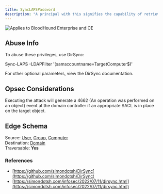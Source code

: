 ```yaml
---
title: SyncLAPSPassword
description: "A principal with this signifies the capability of retrieving, through a directory synchronization, the value of confidential and RODC filtered attributes, such as LAPS’ _ms-Mcs-AdmPwd_."
---
```


<img noZoom src="/assets/enterprise-AND-community-edition-pill-tag.svg" alt="Applies to BloodHound Enterprise and CE"/>


## Abuse Info

To abuse these privileges, use DirSync:

Sync-LAPS -LDAPFilter '(samaccountname=TargetComputer$)'

For other optional parameters, view the DirSync documentation.

## Opsec Considerations

Executing the attack will generate a 4662 (An operation was performed on an object) event at the domain controller if an appropriate SACL is in place on the target object.

## Edge Schema

Source: [User](/resources/nodes/user), [Group](/resources/nodes/group), [Computer](/resources/nodes/computer)   
Destination: [Domain](/resources/nodes/domain)   
Traversable: **Yes**  


### References

* [https://github.com/simondotsh/DirSync](https://github.com/simondotsh/DirSync)
* [https://simondotsh.com/infosec/2022/07/11/dirsync.html](https://simondotsh.com/infosec/2022/07/11/dirsync.html)
